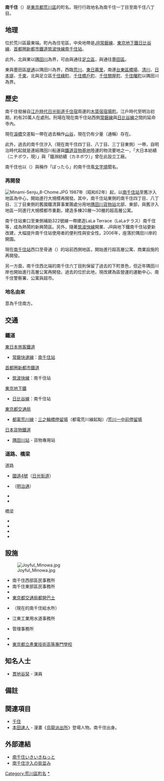 {{Pathnav|日本|東京都|荒川區|frame=1}}
{{Infobox Settlement
|official_name =  南千住
|settlement_type = [[町|町]]
|native_name =
|image_skyline = Lala terrace.JPG
|imagesize = 240px
|image_caption = LaLa Terrace
|image_flag =
|image_seal =
| image_map = 荒川区南千住位置図.png
| map_caption =
|pushpin_map = Tokyo city
|latd=35|latm=44|lats=0|latNS=N
|longd=139|longm=47|longs=57|longEW=E
|subdivision_type = [[國家|國家]]
|subdivision_name = [[File:Flag_of_Japan.svg|border]] [[日本|日本]]
|subdivision_type1 = [[都道府縣|都道府縣]]
|subdivision_name1 = [[File:Flag_of_Tokyo_Prefecture.svg|25px]] [[東京都|東京都]]
|subdivision_type2 = [[東京都特別區|特別區]]
|subdivision_name2 = [[File:Flag_of_Arakawa,_Tokyo.svg|25px]] [[荒川區|荒川區]]
|established_title =
|established_date =
|government_type =
|leader_title =
|leader_name =
|area_magnitude =
|area_total_sq_mi =
|area_total_km2 =
|area_land_sq_mi =
|area_land_km2 =
|area_urban_sq_mi =
|area_urban_km2 =
|area_metro_km2 =
|area_metro_sq_mi =
|population_as_of= 2014年（平成26年）8月1日
|population_footnotes =  <ref>[http://www.city.arakawa.tokyo.jp/kusei/gaiyo/setaijinko/h26/h26_8/H26_08_setai.html平成26年8月1日現在　町丁別世帯数及び人口一覧表（荒川区全域）]{{dead link|date=2017年11月 |bot=InternetArchiveBot |fix-attempted=yes }}</ref>
|population_total = 45395
|population_urban =
|population_metro =
|population_density_sq_mi =
|population_density_km2 =
| timezone = [[日本標準時間|JST]]
| utc_offset = +9
|timezone_DST =
|utc_offset_DST =
|elevation_footnotes=
|elevation_m =
|elevation_ft =
|postal_code_type = [[郵遞區號|郵遞區號]]
|postal_code = 116-0003
|area_code = 03
|registration_plate = 足立
|website =
|footnotes =
}}
'''南千住'''（{{jpn|j=南千住|hg=みなみせんじゅ|rm=Minami-senju|f=y}}）是[[東京都|東京都]][[荒川區|荒川區]]的町名。現行行政地名為南千住一丁目至南千住八丁目。

== 地理 ==
位於荒川區最東端。町內為住宅區，中央地帶是[[東日本旅客鐵道|JR]][[常磐線|常磐線]]、[[東京地下鐵|東京地下鐵]][[東京地下鐵日比谷線|日比谷線]]、[[首都圈新都市鐵道|首都圈新都市鐵道]][[筑波快線|筑波快線]][[南千住站|南千住站]]。

此外，北與東以[[隅田川|隅田川]]為界，可由{{link-ja|千住大橋|千住大橋}}與{{link-ja|千住汐入大橋|千住汐入大橋}}通往[[足立區|足立區]]，{{link-ja|水神大橋|水神大橋}}與{{link-ja|白鬚橋|白鬚橋}}通往[[墨田區|墨田區]]。

東與墨田區[[堤通|堤通]]以隅田川為界，西臨[[荒川_(荒川區)|荒川]]、[[東日暮里|東日暮里]]，南連[[台東區|台東區]][[橋場|橋場]]、[[清川_(台東區)|清川]]、[[日本堤|日本堤]]、[[千束|千束]]，北與足立區[[千住綠町|千住綠町]]、[[千住橋戶町|千住橋戶町]]、[[千住關屋町|千住關屋町]]、[[千住曙町|千住曙町]]以隅田川為界。

== 歷史 ==
南千住發展自[[江戶時代|江戶時代]][[日光街道|日光街道]][[千住宿|千住宿]]周邊的[[木賃宿|木賃宿]][[宿場町|宿場町]]。江戶時代至明治初期，約有20萬人在{{link-ja|小塚原刑場|小塚原刑場}}處刑。刑場在現在南千住站西側[[常磐線|常磐線]]與[[東京地下鐵日比谷線|日比谷線]]之間的延命寺內。

現在[[淚橋|淚橋]]交差點一帶在過去稱作[[山谷_(東京都)|山谷]]，現在仍有少量{{link-ja|簡易宿所|簡易宿所|簡易宿泊設施}}（通稱{{link-ja|ドヤ|ドヤ街}}）存在。

此外，過去的南千住汐入（現在南千住四丁目、八丁目、三丁目東側）一帶，自明治時代起就是連結隅田川船運與[[隅田川站|鐵道貨物基地]]陸運的物流要地之一，「大日本紡績（ニチボウ，現{{link-ja|尤尼吉可|ユニチカ}}）」與「鐘淵紡績（カネボウ）」曾在此設立工廠。

南千住也以{{link-ja|燉內臟|もつ煮}}（{{lang|ja|モツ煮込み}}）與稱作「ぼったら」的南千住風[[文字燒|文字燒]]聞名。

=== 再開發 ===
[[File:Minami-Senju_8-Chome.JPG|thumb]]
1987年（昭和62年）起，以[[南千住站|南千住站]]至舊汐入地區為中心，開始進行大規模再開發。其中，南千住站東側的南千住四丁目、八丁目、三丁目東側的舊國鐵清算事業團處分用地[[隅田川站|隅田川貨物站]]北部、東部，與舊汐入地區一同進行大規模都市重劃，建造多棟20層～30層的超高層公寓。

南千住站東口至東側補助322號線一帶建造LaLa Terrace（LaLaテラス）南千住等{{link-ja|複合商業設施|複合商業施設}}，成為熱鬧的新興鬧區。另外，隨著[[筑波快線|筑波快線]]開業、JR與地下鐵南千住站更新改建，大幅提升南千住站使用者的便利性與安全性。2006年，座落於隅田川岸的{{link-ja|汐入公園|汐入公園}}開園。

現在[[南千住站|南千住站]]西口至骨通（{{lang|ja|コツ通り}}）的站前西側地區，開始進行超高層公寓、商業設施的再開發。

另一方面，南千住西北端的南千住六丁目則保留了過去的下町景色，但近年隅田川岸也開始進行高層公寓再開發。過去的{{link-ja|東京球場 (棒球場)|東京スタジアム (野球場)|東京球場}}位於此地，現改建為區營運的運動中心、南千住警察署、公寓與超市。

=== 地名由來 ===
意為千住南方。

== 交通 ==
=== 鐵道 ===
; [[東日本旅客鐵道|東日本旅客鐵道]]
* [[常磐快速線|常磐快速線]]：[[南千住站|南千住站]]

; [[首都圈新都市鐵道|首都圈新都市鐵道]]
* [[筑波快線|筑波快線]]：南千住站

; [[東京地下鐵|東京地下鐵]]
* [[東京地下鐵日比谷線|日比谷線]]：南千住站

; [[東京都交通局|東京都交通局]]
* [[都電荒川線|都電荒川線]]：[[三之輪橋站|三之輪橋停留場]]（都電荒川線起點）/[[荒川一中前站|荒川一中前停留場]]

; [[日本貨物鐵道|日本貨物鐵道]]
* [[隅田川站|隅田川站]] - 貨物專用站

=== 道路、橋梁 ===
; 道路
* [[國道4號_(日本)|國道4號]]（[[日光街道|日光街道]]）
* {{link-ja|東京都道306號王子千住南砂町線|東京都道306号王子千住南砂町線}}（[[明治通_(東京都)|明治通]]）
* {{link-ja|東京都道314號言問大谷田線|東京都道314号言問大谷田線}}
* {{link-ja|東京都道464號言問橋南千住線|東京都道464号言問橋南千住線}}

; 橋梁
* {{link-ja|千住大橋|千住大橋}}
* {{link-ja|千住汐入大橋|千住汐入大橋}}
* {{link-ja|水神大橋|水神大橋}}
* {{link-ja|白鬚橋|白鬚橋}}

== 設施 ==
[[File:Joyful_Minowa.jpg|thumb]]
* 南千住西部區民事務所
* 南千住東部區民事務所
* {{link-ja|南千住警察署}}
* [[東京都交通局|東京都交通局]][[都營巴士|都營巴士]]{{link-ja|都營巴士南千住營業所|都営バス南千住営業所|南千住營業所}}
* {{link-ja|東京都水道局|東京都水道局}}{{link-ja|南千住淨水場|南千住浄水場}}（現在的南千住給水所）
* {{link-ja|東京都水道局|東京都水道局}}江東工業用水道事務所
* {{link-ja|東京都下水道局|東京都下水道局}}管理事務所
* {{link-ja|東京都立荒川工業高等學校|東京都立荒川工業高等学校}}
* [[東京都立產業技術高等專門學校|東京都立產業技術高等專門學校]]

== 知名人士 ==
* [[貫地谷栞|貫地谷栞]] - 演員

== 備註 ==
{{reflist}}

== 関連項目 ==
* [[千住|千住]]
* [[本田速人|本田速人]] - 漫畫《[[烏龍派出所|烏龍派出所]]》登場人物。南千住出身。

== 外部連結 ==
* [http://373-1010.jp 南千住いきいきねっと]{{dead link|date=2017年11月 |bot=InternetArchiveBot |fix-attempted=yes }}
* [http://miyakoerabi.web.fc2.com/minamisenjyu.html 南千住汐入の街並み] {{Wayback|url=http://miyakoerabi.web.fc2.com/minamisenjyu.html |date=20190723132828 }}

{{荒川區的町名}}

{{DEFAULTSORT:Minami-Senjyu}}
[[Category:荒川區町名|Category:荒川區町名]]
[[Category:南千住|*]]